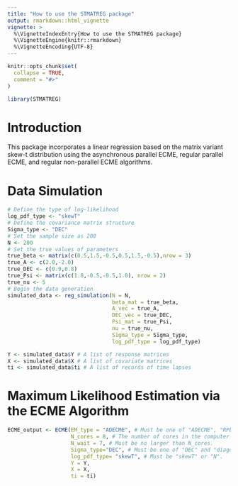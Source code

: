 ```yaml
---
title: "How to use the STMATREG package"
output: rmarkdown::html_vignette
vignette: >
  %\VignetteIndexEntry{How to use the STMATREG package}
  %\VignetteEngine{knitr::rmarkdown}
  %\VignetteEncoding{UTF-8}
---
```


```r
knitr::opts_chunk$set(
  collapse = TRUE,
  comment = "#>"
)
```

```r
library(STMATREG)
```

# Introduction

This package incorporates a linear regression based on the matrix variant skew-t distribution using the asynchronous parallel ECME, regular parallel ECME, and regular non-parallel ECME algorithms.

# Data Simulation

```r
# Define the type of log-likelihood
log_pdf_type <- "skewT"
# Define the covariance matrix structure
Sigma_type <- "DEC"
# Set the sample size as 200
N <- 200
# Set the true values of parameters
true_beta <- matrix(c(0.5,1.5,-0.5,0.5,1.5,-0.5),nrow = 3)
true_A <- c(2.0,-2.0)
true_DEC <- c(0.9,0.8)
true_Psi <- matrix(c(1.0,-0.5,-0.5,1.0), nrow = 2)
true_nu <- 5
# Begin the data generation
simulated_data <- reg_simulation(N = N,
                                 beta_mat = true_beta,
                                 A_vec = true_A,
                                 DEC_vec = true_DEC,
                                 Psi_mat = true_Psi,
                                 nu = true_nu,
                                 Sigma_type = Sigma_type,
                                 log_pdf_type = log_pdf_type)

Y <- simulated_data$Y # A list of response matrices
X <- simulated_data$X # A list of covariate matrices
ti <- simulated_data$ti # A list of records of time lapses
```

# Maximum Likelihood Estimation via the ECME Algorithm

```r
ECME_output <- ECME(EM_type = "ADECME", # Must be one of "ADECME", "RPECME" and "RNECME".
                    N_cores = 8, # The number of cores in the computer.
                    N_wait = 7, # Must be no larger than N_cores.
                    Sigma_type="DEC", # Must be one of "DEC" and "diagonal"
                    log_pdf_type= "skewT", # Must be "skewT" or "N".
                    Y = Y,
                    X = X,
                    ti = ti)
```

